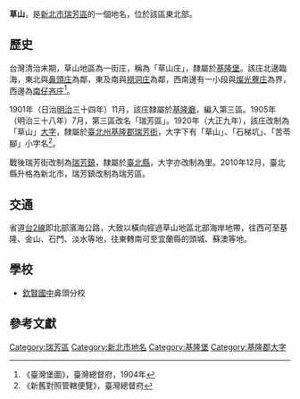 {{noteTA
|1 = zh-cn:庄; zh-hk:庄; zh-tw:庄;
}}
'''草山'''，是[[新北市|新北市]][[瑞芳區|瑞芳區]]的一個地名，位於該區東北部。

==歷史==
台灣清治末期，草山地區為一街庄，稱為「草山庄」，隸屬於[[基隆堡|基隆堡]]。該庄北邊臨海，東北與[[鼻頭庄|鼻頭庄]]為鄰，東及南與[[撈洞庄|撈洞庄]]為鄰，西南邊有一小段與[[燦光藔庄|燦光藔庄]]為界，西邊為[[南仔吝庄|南仔吝庄]]<ref>《臺灣堡圖》，臺灣總督府，1904年</ref>。

1901年（日治[[明治|明治]]三十四年）11月，該庄隸屬於[[基隆廳|基隆廳]]，編入第三區。1905年（明治三十八年）7月，第三區改名「瑞芳區」。1920年（大正九年），該庄改制為「草山」[[大字|大字]]，隸屬於[[臺北州|臺北州]][[基隆郡|基隆郡]][[瑞芳街|瑞芳街]]，大字下有「草山」、「石梯坑」、「苦苓腳」小字名<ref>《新舊對照管轄便覽》，臺灣總督府</ref>。

戰後瑞芳街改制為[[瑞芳鎮|瑞芳鎮]]，隸屬於[[臺北縣|臺北縣]]，大字亦改制為里。2010年12月，臺北縣升格為新北市，瑞芳鎮改制為瑞芳區。

==交通==
省道[[台2線|台2線]]即北部濱海公路，大致以橫向經過草山地區北部海岸地帶，往西可至基隆、金山、石門、淡水等地，往東轉南可至宜蘭縣的頭城、蘇澳等地。

==學校==
*[[欽賢國中|欽賢國中]]鼻頭分校

==參考文獻==
{{reflist}}

{{基隆郡}}

[[Category:瑞芳區|Category:瑞芳區]]
[[Category:新北市地名|Category:新北市地名]]
[[Category:基隆堡|Category:基隆堡]]
[[Category:基隆郡大字|Category:基隆郡大字]]